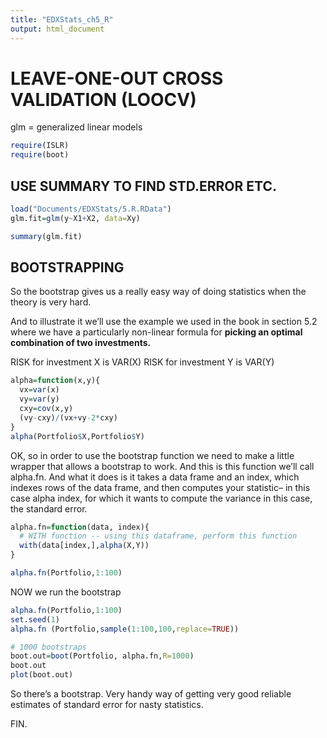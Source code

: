 ```yaml
---
title: "EDXStats_ch5_R"
output: html_document
---
```


# LEAVE-ONE-OUT CROSS VALIDATION (LOOCV)

glm = generalized linear models

```r
require(ISLR)
require(boot)
```

## USE SUMMARY TO FIND STD.ERROR ETC.

```r
load("Documents/EDXStats/5.R.RData")
glm.fit=glm(y~X1+X2, data=Xy)

summary(glm.fit)
```

## BOOTSTRAPPING

So the bootstrap gives us a really easy way of doing
statistics when the theory is very hard.

And to illustrate it we'll use the example we used in the
book in section 5.2 where we have a particularly non-linear
formula for **picking an optimal combination of two
investments.**

RISK for investment X is VAR(X)
RISK for investment Y is VAR(Y)

```r
alpha=function(x,y){
  vx=var(x)
  vy=var(y)
  cxy=cov(x,y)
  (vy-cxy)/(vx+vy-2*cxy)
}
alpha(Portfolio$X,Portfolio$Y)

```

OK, so in order to use the bootstrap function we need to
make a little wrapper that allows a bootstrap to work.
And this is this function we'll call alpha.fn.
And what it does is it takes a data frame and an index, which
indexes rows of the data frame, and then computes your
statistic--
in this case alpha index, for which it wants to compute the
variance in this case, the standard error.

```r
alpha.fn=function(data, index){
  # WITH function -- using this dataframe, perform this function
  with(data[index,],alpha(X,Y))
}

alpha.fn(Portfolio,1:100)
```

NOW we run the bootstrap

```r
alpha.fn(Portfolio,1:100)
set.seed(1)
alpha.fn (Portfolio,sample(1:100,100,replace=TRUE))

# 1000 bootstraps
boot.out=boot(Portfolio, alpha.fn,R=1000)
boot.out
plot(boot.out)
```

So there's a bootstrap.
Very handy way of getting very good reliable estimates of
standard error for nasty statistics.




FIN.
